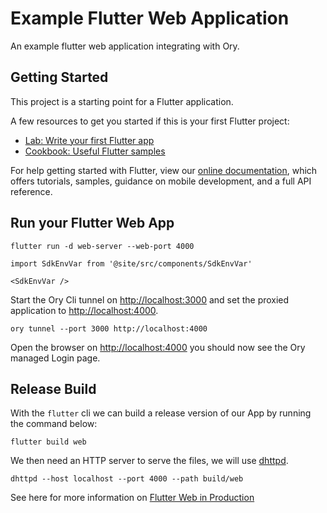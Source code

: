 # Example Flutter Web Application

An example flutter web application integrating with Ory.

## Getting Started

This project is a starting point for a Flutter application.

A few resources to get you started if this is your first Flutter project:

- [Lab: Write your first Flutter app](https://flutter.dev/docs/get-started/codelab)
- [Cookbook: Useful Flutter samples](https://flutter.dev/docs/cookbook)

For help getting started with Flutter, view our
[online documentation](https://flutter.dev/docs), which offers tutorials,
samples, guidance on mobile development, and a full API reference.

## Run your Flutter Web App

```shell-session
flutter run -d web-server --web-port 4000
```

```mdx-code-block
import SdkEnvVar from '@site/src/components/SdkEnvVar'

<SdkEnvVar />
```

Start the Ory Cli tunnel on [http://localhost:3000](http://localhost:3000) and
set the proxied application to [http://localhost:4000](http://localhost:4000).

```shell-session
ory tunnel --port 3000 http://localhost:4000
```

Open the browser on [http://localhost:4000](http://localhost:4000) you should
now see the Ory managed Login page.

## Release Build

With the `flutter` cli we can build a release version of our App by running the
command below:

```shell-session
flutter build web
```

We then need an HTTP server to serve the files, we will use
[dhttpd](https://pub.dev/packages/dhttpd).

```shell-session
dhttpd --host localhost --port 4000 --path build/web
```

See here for more information on
[Flutter Web in Production](https://docs.flutter.dev/deployment/web)
